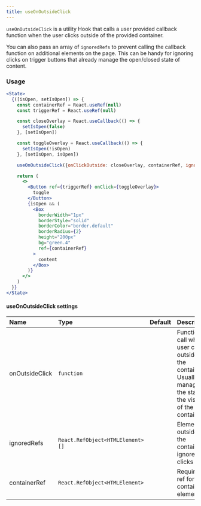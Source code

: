 ```yaml
---
title: useOnOutsideClick
---
```


`useOnOutsideClick` is a utility Hook that calls a user provided callback function when the user clicks outside of the provided container.

You can also pass an array of `ignoredRefs` to prevent calling the callback function on additional elements on the page. This can be handy for ignoring clicks on trigger buttons that already manage the open/closed state of content.

### Usage

```jsx live
<State>
  {([isOpen, setIsOpen]) => {
    const containerRef = React.useRef(null)
    const triggerRef = React.useRef(null)

    const closeOverlay = React.useCallback(() => {
      setIsOpen(false)
    }, [setIsOpen])

    const toggleOverlay = React.useCallback(() => {
      setIsOpen(!isOpen)
    }, [setIsOpen, isOpen])

    useOnOutsideClick({onClickOutside: closeOverlay, containerRef, ignoreClickRefs: [triggerRef]})

    return (
      <>
        <Button ref={triggerRef} onClick={toggleOverlay}>
          toggle
        </Button>
        {isOpen && (
          <Box
            borderWidth="1px"
            borderStyle="solid"
            borderColor="border.default"
            borderRadius={2}
            height="200px"
            bg="green.4"
            ref={containerRef}
          >
            content
          </Box>
        )}
      </>
    )
  }}
</State>
```

#### useOnOutsideClick settings

| Name           | Type                              | Default | Description                                                                                                                     |
| :------------- | :-------------------------------- | :-----: | :------------------------------------------------------------------------------------------------------------------------------ |
| onOutsideClick | `function`                        |         | Function to call when user clicks outside of the container. Usually this manages the state of the visibility of the container. |
| ignoredRefs    | `React.RefObject<HTMLElement> []` |         | Elements outside of the container to ignore clicks on.                                                                          |
| containerRef   | `React.RefObject<HTMLElement>`    |         | Required. A ref for the containing element.                                                                                     |
